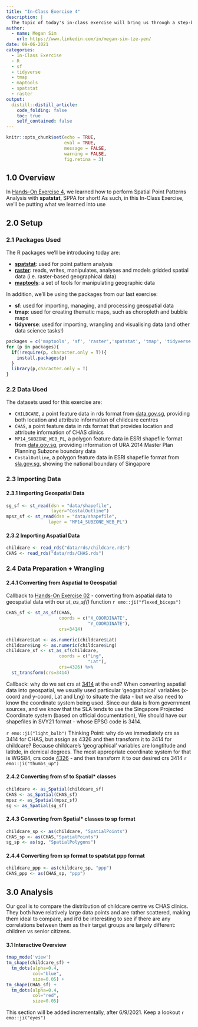 ```yaml
---
title: "In-Class Exercise 4"
description: |
  The topic of today's in-class exercise will bring us through a step-by-step of data preparation + wrangling, as well as letting us test out the different functions we're learned for analysis so far `r emo::ji("heart")`
author:
  - name: Megan Sim
    url: https://www.linkedin.com/in/megan-sim-tze-yen/
date: 09-06-2021
categories:
  - In-Class Exercise
  - R
  - sf
  - tidyverse
  - tmap
  - maptools
  - spatstat
  - raster
output:
  distill::distill_article:
    code_folding: false
    toc: true
    self_contained: false
---
```



```r
knitr::opts_chunk$set(echo = TRUE, 
                      eval = TRUE,
                      message = FALSE,
                      warning = FALSE,
                      fig.retina = 3)
```

## 1.0 Overview
In [Hands-On Exercise 4](https://is415-msty.netlify.app/posts/2021-09-05-hands-on-exercise-4/), we learned how to perform Spatial Point Patterns Analysis with **spatstat**, SPPA for short! As such, in this In-Class Exercise, we'll be putting what we learned into use

## 2.0 Setup

### 2.1 Packages Used
The R packages we'll be introducing today are:

- [**spatstat**](https://spatstat.org/): used for point pattern analysis
- [**raster**](https://cran.r-project.org/web/packages/raster/): reads, writes, manipulates, analyses and models gridded spatial data (i.e. raster-based geographical data)
- [**maptools**](https://cran.r-project.org/web/packages/maptools/index.html): a set of tools for manipulating geographic data

In addition, we'll be using the packages from our last exercise:

- **sf**: used for importing, managing, and processing geospatial data
- **tmap**: used for creating thematic maps, such as choropleth and bubble maps
- **tidyverse**: used for importing, wrangling and visualising data (and other data science tasks!)

```r
packages = c('maptools', 'sf', 'raster','spatstat', 'tmap', 'tidyverse')
for (p in packages){
  if(!require(p, character.only = T)){
    install.packages(p)
  }
  library(p,character.only = T)
}
```

### 2.2 Data Used
The datasets used for this exercise are:

- `CHILDCARE`, a point feature data in rds format from [data.gov.sg](https://data.gov.sg/), providing both location and attribute information of childcare centres
- `CHAS`, a point feature data in rds format that provides location and attribute information of CHAS clinics
- `MP14_SUBZONE_WEB_PL`, a polygon feature data in ESRI shapefile format from [data.gov.sg](https://data.gov.sg/), providing information of URA 2014 Master Plan Planning Subzone boundary data 
- `CostalOutline`, a polygon feature data in ESRI shapefile format  from [sla.gov.sg](https://www.sla.gov.sg/), showing the national boundary of Singapore

### 2.3 Importing Data
#### 2.3.1 Importing Geospatial Data

```r
sg_sf <- st_read(dsn = "data/shapefile", 
                 layer="CostalOutline")
mpsz_sf <- st_read(dsn = "data/shapefile", 
                layer = "MP14_SUBZONE_WEB_PL")
```

#### 2.3.2 Importing Aspatial Data

```r
childcare <- read_rds("data/rds/childcare.rds")
CHAS <- read_rds("data/rds/CHAS.rds")
```

### 2.4 Data Preparation + Wrangling
#### 2.4.1 Converting from Aspatial to Geospatial
Callback to [Hands-On Exercise 02](https://is415-msty.netlify.app/posts/2021-08-30-hands-on-exercise-2/) - converting from aspatial data to geospatial data with our *st_as_sf()* function `r emo::ji("flexed_biceps")` 

```r
CHAS_sf <- st_as_sf(CHAS,
                    coords = c("X_COORDINATE",
                               "Y_COORDINATE"),
                    crs=3414)
```

```r
childcare$Lat <- as.numeric(childcare$Lat)
childcare$Lng <- as.numeric(childcare$Lng)
childcare_sf <- st_as_sf(childcare,
                    coords = c("Lng",
                               "Lat"),
                    crs=4326) %>%
  st_transform(crs=3414)
```

Callback: why do we set crs at [3414](https://epsg.io/3414) at the end? When converting aspatial data into geospatial, we usually used particular 'geograhpical' variables (x-coord and y-coord, Lat and Lng) to situate the data - but we also need to know the coordinate system being used. Since our data is from government sources, and we know that the SLA tends to use the Singapore Projected Coordinate system (based on official documentation), We should have our shapefiles in SVY21 format - whose EPSG code is 3414. 

`r emo::ji("light_bulb")` Thinking Point: why do we immediately crs as 3414 for CHAS, but assign as 4326 and then transform it to 3414 for childcare? Because childcare's 'geographical' variables are longtitude and latitde, in demical degrees. The most appropriate coordinate system for that is WGS84, crs code [4326](https://epsg.io/4326) - and then transform it to our desired crs 3414 `r emo::ji("thumbs_up")` 

#### 2.4.2 Converting from sf to Spatial* classes

```r
childcare <- as_Spatial(childcare_sf)
CHAS <- as_Spatial(CHAS_sf)
mpsz <- as_Spatial(mpsz_sf)
sg <- as_Spatial(sg_sf)
```

#### 2.4.3 Converting from Spatial* classes to sp format

```r
childcare_sp <- as(childcare, "SpatialPoints")
CHAS_sp <- as(CHAS,"SpatialPoints")
sg_sp <- as(sg, "SpatialPolygons")
```

#### 2.4.4 Converting from sp format to spatstat ppp format

```r
childcare_ppp <- as(childcare_sp, "ppp")
CHAS_ppp <- as(CHAS_sp, "ppp")
```

## 3.0 Analysis
Our goal is to compare the distribution of childcare centre vs CHAS clinics. They both have relatively large data points and are rather scattered, making them ideal to compare, and it'd be interesting to see if there are any correlations between them as their target groups are largely different: children vs senior citizens.

#### 3.1 Interactive Overview
```r
tmap_mode('view')
tm_shape(childcare_sf) +
  tm_dots(alpha=0.4,
          col="blue",
          size=0.05) +
tm_shape(CHAS_sf) +
  tm_dots(alpha=0.4,
          col="red",
          size=0.05)
```

This section will be added incrementally, after 6/9/2021. Keep a lookout `r emo::ji("eyes")` 

